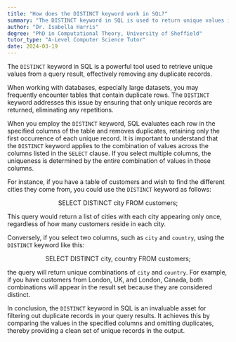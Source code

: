```yaml
---
title: "How does the DISTINCT keyword work in SQL?"
summary: "The DISTINCT keyword in SQL is used to return unique values in the output, eliminating all the duplicate records."
author: "Dr. Isabella Harris"
degree: "PhD in Computational Theory, University of Sheffield"
tutor_type: "A-Level Computer Science Tutor"
date: 2024-03-19
---
```


The `DISTINCT` keyword in SQL is a powerful tool used to retrieve unique values from a query result, effectively removing any duplicate records.

When working with databases, especially large datasets, you may frequently encounter tables that contain duplicate rows. The `DISTINCT` keyword addresses this issue by ensuring that only unique records are returned, eliminating any repetitions.

When you employ the `DISTINCT` keyword, SQL evaluates each row in the specified columns of the table and removes duplicates, retaining only the first occurrence of each unique record. It is important to understand that the `DISTINCT` keyword applies to the combination of values across the columns listed in the `SELECT` clause. If you select multiple columns, the uniqueness is determined by the entire combination of values in those columns.

For instance, if you have a table of customers and wish to find the different cities they come from, you could use the `DISTINCT` keyword as follows: 

$$
\text{SELECT DISTINCT city FROM customers;}
$$

This query would return a list of cities with each city appearing only once, regardless of how many customers reside in each city.

Conversely, if you select two columns, such as `city` and `country`, using the `DISTINCT` keyword like this:

$$
\text{SELECT DISTINCT city, country FROM customers;}
$$

the query will return unique combinations of `city` and `country`. For example, if you have customers from London, UK, and London, Canada, both combinations will appear in the result set because they are considered distinct.

In conclusion, the `DISTINCT` keyword in SQL is an invaluable asset for filtering out duplicate records in your query results. It achieves this by comparing the values in the specified columns and omitting duplicates, thereby providing a clean set of unique records in the output.
    
